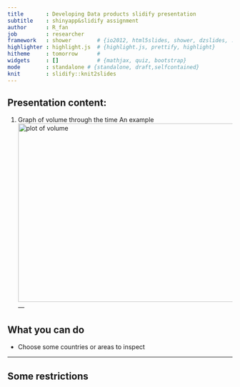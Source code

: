 ```yaml
---
title       : Developing Data products slidify presentation
subtitle    : shinyapp&slidify assignment
author      : R_fan
job         : researcher
framework   : shower        # {io2012, html5slides, shower, dzslides, ...}
highlighter : highlight.js  # {highlight.js, prettify, highlight}
hitheme     : tomorrow      # 
widgets     : []            # {mathjax, quiz, bootstrap}
mode        : standalone # {standalone, draft,selfcontained}
knit        : slidify::knit2slides
---
```

## Presentation content:
1. Graph of volume through the time
<h>An example</h4>
<br>
<img src="example.png" alt="plot of volume" width=800 height=400>
---

## What you can do



- Choose some countries or areas to inspect




---
## Some restrictions


